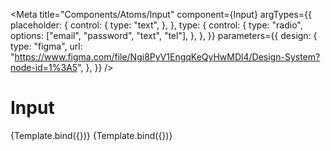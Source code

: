 
<Meta
  title="Components/Atoms/Input"
  component={Input}
  argTypes={{
    placeholder: {
      control: {
        type: "text",
      },
    },
    type: {
      control: {
        type: "radio",
        options: ["email", "password", "text", "tel"],
      },
    },
  }}
  parameters={{
    design: {
      type: "figma",
      url:
        "https://www.figma.com/file/Ngi8PyV1EngqKeQyHwMDl4/Design-System?node-id=1%3A5",
    },
  }}
/>

# Input


<Canvas>
  <Story
    name="Email input"
    args={{ type: "email", placeholder: "email@example.com" }}
  >
    {Template.bind({})}
  </Story>
  <Story
    name="Password input"
    args={{ type: "password", placeholder: "Password" }}
  >
    {Template.bind({})}
  </Story>
</Canvas>
